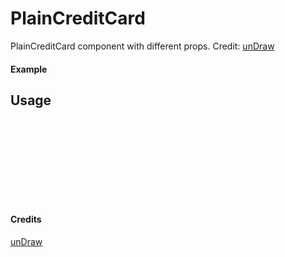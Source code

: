 
<Meta of={PlainCreditCard} title="unDraw/PlainCreditCard" />

# PlainCreditCard

PlainCreditCard component with different props.
Credit: [unDraw](https://undraw.co/illustrations)

#### Example

<Canvas of={PlainCreditCard.Primary} />

## Usage

```ts
import { PlainCreditCard } from "yadl-ui";

const Example = () => {
  return (
      <PlainCreditCard />
  );
};

export default Example;
```

#### Credits
[unDraw](https://undraw.co/illustrations)
